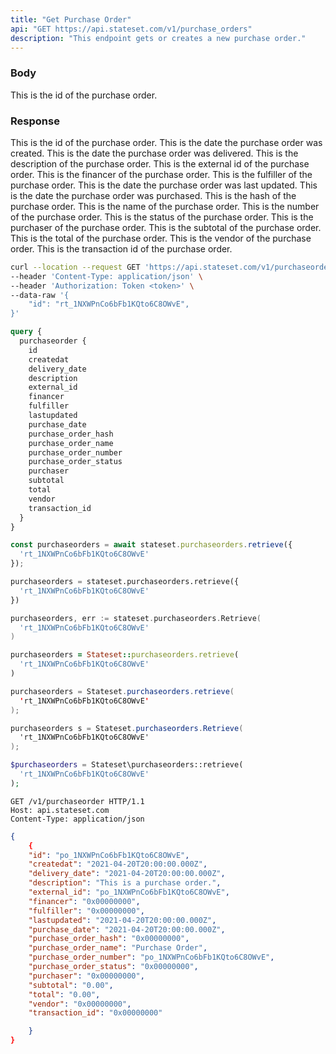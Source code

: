 ```yaml
---
title: "Get Purchase Order"
api: "GET https://api.stateset.com/v1/purchase_orders"
description: "This endpoint gets or creates a new purchase order."
---
```


### Body

<ParamField body="id" type="string">
  This is the id of the purchase order.
</ParamField>

### Response

<ResponseField name="id" type="string">
  This is the id of the purchase order.
</ResponseField>

<ResponseField name="createdat" type="string">
  This is the date the purchase order was created.
</ResponseField>

<ResponseField name="delivery_date" type="string">
  This is the date the purchase order was delivered.
</ResponseField>

<ResponseField name="description" type="string">
  This is the description of the purchase order.
</ResponseField>

<ResponseField name="external_id" type="string">
  This is the external id of the purchase order.
</ResponseField>

<ResponseField name="financer" type="string">
  This is the financer of the purchase order.
</ResponseField>

<ResponseField name="fulfiller" type="string">
  This is the fulfiller of the purchase order.
</ResponseField>

<ResponseField name="lastupdated" type="string">
  This is the date the purchase order was last updated.
</ResponseField>

<ResponseField name="purchase_date" type="string">
  This is the date the purchase order was purchased.
</ResponseField>

<ResponseField name="purchase_order_hash" type="string">
  This is the hash of the purchase order.
</ResponseField>

<ResponseField name="purchase_order_name" type="string">
  This is the name of the purchase order.
</ResponseField>

<ResponseField name="purchase_order_number" type="string">
  This is the number of the purchase order.
</ResponseField>

<ResponseField name="purchase_order_status" type="string">
  This is the status of the purchase order.
</ResponseField>

<ResponseField name="purchaser" type="string">
  This is the purchaser of the purchase order.
</ResponseField>

<ResponseField name="subtotal" type="string">
  This is the subtotal of the purchase order.
</ResponseField>

<ResponseField name="total" type="string">
  This is the total of the purchase order.
</ResponseField>

<ResponseField name="vendor" type="string">
  This is the vendor of the purchase order.
</ResponseField>

<ResponseField name="transaction_id" type="string">
  This is the transaction id of the purchase order.
</ResponseField>

<RequestExample>

```bash cURL
curl --location --request GET 'https://api.stateset.com/v1/purchaseorder' \
--header 'Content-Type: application/json' \
--header 'Authorization: Token <token>' \
--data-raw '{
    "id": "rt_1NXWPnCo6bFb1KQto6C8OWvE",
}'
```

```graphQL GraphQL
query {
  purchaseorder {
    id
    createdat
    delivery_date
    description
    external_id
    financer
    fulfiller
    lastupdated
    purchase_date
    purchase_order_hash
    purchase_order_name
    purchase_order_number
    purchase_order_status
    purchaser
    subtotal
    total
    vendor
    transaction_id
  }
}
```

```js Node.js
const purchaseorders = await stateset.purchaseorders.retrieve({
  'rt_1NXWPnCo6bFb1KQto6C8OWvE'
});
```
```py Python
purchaseorders = stateset.purchaseorders.retrieve({
  'rt_1NXWPnCo6bFb1KQto6C8OWvE'
})
```
```go Golang 
purchaseorders, err := stateset.purchaseorders.Retrieve(
  'rt_1NXWPnCo6bFb1KQto6C8OWvE'
)
```
```ruby Ruby
purchaseorders = Stateset::purchaseorders.retrieve(
  'rt_1NXWPnCo6bFb1KQto6C8OWvE'
)
```
```java Java
purchaseorders = Stateset.purchaseorders.retrieve(
  'rt_1NXWPnCo6bFb1KQto6C8OWvE'
);
```
```csharp C#
purchaseorders s = Stateset.purchaseorders.Retrieve(
  'rt_1NXWPnCo6bFb1KQto6C8OWvE'
);
```
```php PHP
$purchaseorders = Stateset\purchaseorders::retrieve(
  'rt_1NXWPnCo6bFb1KQto6C8OWvE'
);
```

```http HTTP
GET /v1/purchaseorder HTTP/1.1
Host: api.stateset.com
Content-Type: application/json
```

</RequestExample>

<ResponseExample>

```json Response
{
    {
    "id": "po_1NXWPnCo6bFb1KQto6C8OWvE",
    "createdat": "2021-04-20T20:00:00.000Z",
    "delivery_date": "2021-04-20T20:00:00.000Z",
    "description": "This is a purchase order.",
    "external_id": "po_1NXWPnCo6bFb1KQto6C8OWvE",
    "financer": "0x00000000",
    "fulfiller": "0x00000000",
    "lastupdated": "2021-04-20T20:00:00.000Z",
    "purchase_date": "2021-04-20T20:00:00.000Z",
    "purchase_order_hash": "0x00000000",
    "purchase_order_name": "Purchase Order",
    "purchase_order_number": "po_1NXWPnCo6bFb1KQto6C8OWvE",
    "purchase_order_status": "0x00000000",
    "purchaser": "0x00000000",
    "subtotal": "0.00",
    "total": "0.00",
    "vendor": "0x00000000",
    "transaction_id": "0x00000000"

    }
}   
```

</ResponseExample>